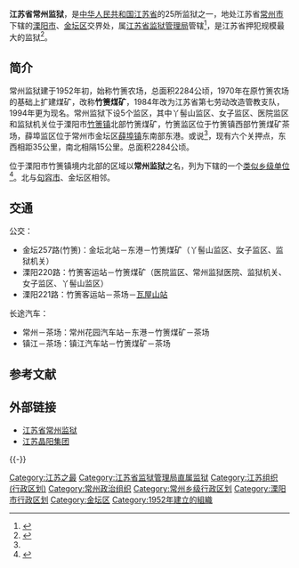 {{中国乡级行政区|32/04/81/400/000|地理坐标={{Coord|31|39|50|N|119|19|01|E|display=inline,title}}}}
'''江苏省常州监狱'''，是[[中华人民共和国|中华人民共和国]][[江苏省|江苏省]]的25所监狱之一，地处江苏省[[常州市|常州市]]下辖的[[溧阳市|溧阳市]]、[[金坛区|金坛区]]交界处，属[[江苏省监狱管理局|江苏省监狱管理局]]管辖<ref>{{cite web|author=江苏监狱管理局|title=江苏监狱网_所属单位|url=http://www.jsjy.gov.cn/www/jsjy/zwgk/jggk/ssdw/index.html|publisher=江苏监狱网|accessdate=2015-03-15|deadurl=yes|archiveurl=https://web.archive.org/web/20150318044926/http://www.jsjy.gov.cn/www/jsjy/zwgk/jggk/ssdw/index.html|archivedate=2015-03-18}}</ref>，是江苏省押犯规模最大的监狱<ref name="a1">{{Cite web |url=http://www.jsjy.gov.cn/jsjyw/zsdw/2016-06/29/content_801adf32ef734785b3167a2e0d2b30f6.shtml |title=常州监狱 |accessdate=2018-11-03 |author= |date= |work= |publisher=江苏省监狱管理局网站 |language=Zh-hans |archive-url=https://web.archive.org/web/20181227033003/http://www.jsjy.gov.cn/jsjyw/zsdw/2016-06/29/content_801adf32ef734785b3167a2e0d2b30f6.shtml |archive-date=2018-12-27 |dead-url=yes }}</ref>。

==简介==
常州监狱建于1952年初，始称竹箦农场，总面积2284公顷，1970年在原竹箦农场的基础上扩建煤矿，改称'''竹箦煤矿'''，1984年改为江苏省第七劳动改造管教支队，1994年更为现名。常州监狱下设5个监区，其中丫髻山监区、女子监区、医院监区和监狱机关位于溧阳市[[竹箦镇|竹箦镇]]北部竹箦煤矿，竹箦监区位于竹箦镇西部竹箦煤矿茶场，薛埠监区位于常州市金坛区[[薛埠镇|薛埠镇]]东南部东港。或说<ref name="a1"/>，现有六个关押点，东西相距35公里，南北相隔15公里。总面积2284公顷。

位于溧阳市竹箦镇境内北部的区域以'''常州监狱'''之名，列为{{PRC admin/fullname|32/04/81/400/000|3}}下辖的一个[[类似乡级单位|类似乡级单位]]<ref>{{PRC admin/ref sgc|{{PRC admin/parent|32/04/81/400/000}}}}</ref>。北与[[句容市|句容市]]、金坛区相邻。

== 交通 ==
公交：
*金坛257路(竹箦)：金坛北站－东港－竹箦煤矿（丫髻山监区、女子监区、监狱机关）
*溧阳220路：竹箦客运站－竹箦煤矿（医院监区、常州监狱医院、监狱机关、女子监区、丫髻山监区）
*溧阳221路：竹箦客运站－茶场－[[瓦屋山站|瓦屋山站]]

长途汽车：
*常州－茶场：常州花园汽车站－东港－竹箦煤矿－茶场
*镇江－茶场：镇江汽车站－竹箦煤矿－茶场

== 参考文献 ==
{{reflist}}

== 外部链接 ==
* [https://web.archive.org/web/20150318024253/http://www.jsjy.gov.cn/www/czjy/index.html 江苏省常州监狱]
* [https://web.archive.org/web/20160409011440/http://jsjygroup.com.cn/ 江苏晶阳集团]

{{-}}
{{溧阳市行政区划}}
[[Category:江苏之最|Category:江苏之最]]
[[Category:江苏省监狱管理局直属监狱|Category:江苏省监狱管理局直属监狱]]
[[Category:江苏组织_(行政区划)|Category:江苏组织 (行政区划)]]
[[Category:常州政治组织|Category:常州政治组织]]
[[Category:常州乡级行政区划|Category:常州乡级行政区划]]
[[Category:溧阳市行政区划|Category:溧阳市行政区划]]
[[Category:金坛区|Category:金坛区]]
[[Category:1952年建立的組織|Category:1952年建立的組織]]